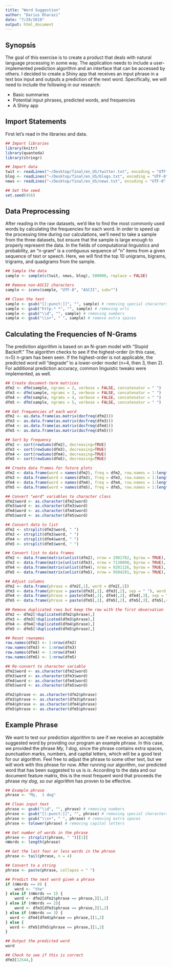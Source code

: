 ```yaml
---
title: "Word Suggestion"
author: "Darius Kharazi"
date: "7/29/2018"
output: html_document
---
```


## Synopsis

The goal of this exercise is to create a product that deals with natural language processing in some way. The application needs to include a user-implemented prediction algorithm and an interface that can be accessed by others. I decided to create a Shiny app that receives an input phrase in a text box input and outputs a prediction of the next word. Specifically, we will need to include the following in our research:

- Basic summaries
- Potential input phrases, predicted words, and frequencies
- A Shiny app

## Import Statements

First let's read in the libraries and data.

```r
## Import libraries
library(knitr)
library(quanteda)
library(stringr)

## Import data
twit <- readLines("~/Desktop/final/en_US/twitter.txt", encoding = "UTF-8", skipNul = TRUE)
blog <- readLines("~/Desktop/final/en_US/blogs.txt", encoding = "UTF-8", skipNul = TRUE)
news <- readLines("~/Desktop/final/en_US/news.txt", encoding = "UTF-8", skipNul = TRUE)

## Set the seed
set.seed(456)
```

## Data Preprocessing

After reading in the raw datasets, we'd like to find the most commonly used words by calculating the frequencies for each word. In order to speed up the processing time during our calculations, we'll need to take a sample from the three datasets, but ensure that the sample is large enough to properly represent the data. In the fields of computational linguistics and probability, an "n-gram" is a contiguous sequence of "n" items from a given sequence of text or speech. Here, we will find the top 10 unigrams, bigrams, trigrams, and quadgrams from the sample.

```r
## Sample the data
sample <- sample(c(twit, news, blog), 500000, replace = FALSE)

## Remove non-ASCII characters
sample <- iconv(sample, "UTF-8", "ASCII", sub="")

## Clean the text
sample <- gsub("[[:punct:]]", "", sample) # removing special characters
sample <- gsub("http.* *", "", sample) # removing urls
sample <- gsub("\\d", "", sample) # removing numbers
sample <- gsub("\\s+", " ", sample) # remove extra spaces
```

## Calculating the Frequencies of N-Grams

The prediction algorithm is based on an N-gram model with "Stupid Backoff." The algorithm checks to see if the highest-order (in this case, n=5) n-gram has been seen. If the highest-order is not applicable, the predicted word will "degrade" to a lower-order model (n=4, then 3, then 2). For additional prediction accuracy, common linguistic tweaks were implemented, as well.

```r
## Create document-term matrices
dfm2 <- dfm(sample, ngrams = 2, verbose = FALSE, concatenator = " ")
dfm3 <- dfm(sample, ngrams = 3, verbose = FALSE, concatenator = " ")
dfm4 <- dfm(sample, ngrams = 4, verbose = FALSE, concatenator = " ")
dfm5 <- dfm(sample, ngrams = 5, verbose = FALSE, concatenator = " ")

## Get frequencies of each word
dfm2 <- as.data.frame(as.matrix(docfreq(dfm2)))
dfm3 <- as.data.frame(as.matrix(docfreq(dfm3)))
dfm4 <- as.data.frame(as.matrix(docfreq(dfm4)))
dfm5 <- as.data.frame(as.matrix(docfreq(dfm5)))

## Sort by frequency
dfm2 <- sort(rowSums(dfm2), decreasing=TRUE)
dfm3 <- sort(rowSums(dfm3), decreasing=TRUE)
dfm4 <- sort(rowSums(dfm4), decreasing=TRUE)
dfm5 <- sort(rowSums(dfm5), decreasing=TRUE)

## Create data frames for future plots
dfm2 <- data.frame(word = names(dfm2), freq = dfm2, row.names = 1:length(dfm2))
dfm3 <- data.frame(word = names(dfm3), freq = dfm3, row.names = 1:length(dfm3))
dfm4 <- data.frame(word = names(dfm4), freq = dfm4, row.names = 1:length(dfm4))
dfm5 <- data.frame(word = names(dfm5), freq = dfm5, row.names = 1:length(dfm5))

## Convert "word" variables to character class
dfm2$word <- as.character(dfm2$word)
dfm3$word <- as.character(dfm3$word)
dfm4$word <- as.character(dfm4$word)
dfm5$word <- as.character(dfm5$word)

## Convert data to list
dfm2 <- strsplit(dfm2$word, " ")
dfm3 <- strsplit(dfm3$word, " ")
dfm4 <- strsplit(dfm4$word, " ")
dfm5 <- strsplit(dfm5$word, " ")

## Convert list to data frames
dfm2 <- data.frame(matrix(unlist(dfm2), nrow = 2981782, byrow = TRUE), stringsAsFactors = FALSE)
dfm3 <- data.frame(matrix(unlist(dfm3), nrow = 7130898, byrow = TRUE), stringsAsFactors = FALSE)
dfm4 <- data.frame(matrix(unlist(dfm4), nrow = 9201126, byrow = TRUE), stringsAsFactors = FALSE)
dfm5 <- data.frame(matrix(unlist(dfm5), nrow = 9504291, byrow = TRUE), stringsAsFactors = FALSE)

## Adjust columns
dfm2 <- data.frame(phrase = dfm2[,1], word = dfm2[,2])
dfm3 <- data.frame(phrase = paste(dfm3[,1], dfm3[,2], sep = " "), word = dfm3[,3])
dfm4 <- data.frame(phrase = paste(dfm4[,1], dfm4[,2], dfm4[,3], sep = " "), word = dfm4[,4])
dfm5 <- data.frame(phrase = paste(dfm5[,1], dfm5[,2], dfm5[,3], dfm5[,4], sep = " "), word = dfm5[,5])

## Remove duplicated rows but keep the row with the first observation
dfm2 <- dfm2[!duplicated(dfm2$phrase),]
dfm3 <- dfm3[!duplicated(dfm3$phrase),]
dfm4 <- dfm4[!duplicated(dfm4$phrase),]
dfm5 <- dfm5[!duplicated(dfm5$phrase),]

## Reset rownames
row.names(dfm2) <- 1:nrow(dfm2)
row.names(dfm3) <- 1:nrow(dfm3)
row.names(dfm4) <- 1:nrow(dfm4)
row.names(dfm5) <- 1:nrow(dfm5)

## Re-convert to character variable
dfm2$word <- as.character(dfm2$word)
dfm3$word <- as.character(dfm3$word)
dfm4$word <- as.character(dfm4$word)
dfm5$word <- as.character(dfm5$word)

dfm2$phrase <- as.character(dfm2$phrase)
dfm3$phrase <- as.character(dfm3$phrase)
dfm4$phrase <- as.character(dfm4$phrase)
dfm5$phrase <- as.character(dfm5$phrase)
```

## Example Phrase

We want to test our prediction algorithm to see if we receive an acceptable suggested word by providing our program an example phrase. In this case, we provided the phrase _My,  1 dog_, since the phrase contains extra spaces, punctuation marks, numbers, and capital letters, which will be a good test for our algorithm. Feel free to adjust the phrase to some other text, but we will work with this phrase for now. After running our algorithm, our predicted word that has been suggested to us is _is_. According to the data and our document feature matrix, this is the most frequent word that proceeds the phrase _my dog_, so our algorithm has proven to be effective.

```r
## Example phrase
phrase <- "My,  1 dog"

## Clean input text
phrase <- gsub("\\d", "", phrase) # removing numbers
phrase <- gsub("[[:punct:]]", "", phrase) # removing special characters
phrase <- gsub("\\s+", " ", phrase) # removing extra spaces
phrase <- tolower(phrase) # removing capital letters

## Get number of words in the phrase
phrase <- strsplit(phrase, " ")[[1]]
nWords <- length(phrase)

## Get the last four or less words in the phrase
phrase <- tail(phrase, n = 4)

## Convert to a string
phrase <- paste(phrase, collapse = " ")

## Predict the next word given a phrase
if (nWords == 0) {
	word <- "the"
} else if (nWords == 1) {
	word <- dfm2[dfm2$phrase == phrase,][1,2]
} else if (nWords == 2){
	word <- dfm3[dfm3$phrase == phrase,][1,2]
} else if (nWords == 3) {
  word <- dfm4[dfm4$phrase == phrase,][1,2]
} else {
  word <- dfm5[dfm5$phrase == phrase,][1,2]
}

## Output the predicted word
word

## Check to see if this is correct
dfm3[12544,]
```


